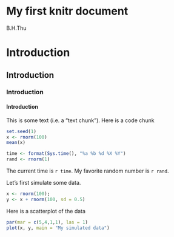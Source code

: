 # My first knitr document 
B.H.Thu  

# Introduction
## Introduction 
### Introduction
#### Introduction

This is some text (i.e. a "text chunk"). Here is a code chunk 
```r
set.seed(1)
x <- rnorm(100)
mean(x)
```

```r
time <- format(Sys.time(), "%a %b %d %X %Y")
rand <- rnorm(1)
```

The current time is `r time`. My favorite random number is `r rand`. 

Let's first simulate some data. 
``` r
x <- rnorm(100); 
y <- x + rnorm(100, sd = 0.5)
```
Here is a scatterplot of the data 
```r
par(mar = c(5,4,1,1), las = 1)
plot(x, y, main = "My simulated data")
```

